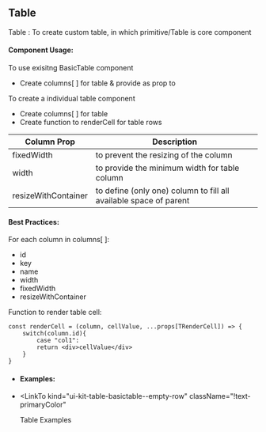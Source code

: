 
<Meta title="UI-Kit/Table/Overview" />

## **Table**

Table : To create custom table, in which primitive/Table is core component

#### **Component Usage**:

To use exisitng BasicTable component

- Create columns[ ] for table & provide as prop to <BasicTable/>

To create a individual table component

- Create columns[ ] for table
- Create function to renderCell for table rows

| Column Prop         | Description                                                       |
| ------------------- | ----------------------------------------------------------------- |
| fixedWidth          | to prevent the resizing of the column                             |
| width               | to provide the minimum width for table column                     |
| resizeWithContainer | to define (only one) column to fill all available space of parent |

#### **Best Practices**:

For each column in columns[ ]:

- id
- key
- name
- width
- fixedWidth
- resizeWithContainer

Function to render table cell:

```
const renderCell = (column, cellValue, ...props[TRenderCell]) => {
    switch(column.id){
        case "col1":
        return <div>cellValue</div>
    }
}
```

- #### **Examples**:
- <LinkTo
    kind="ui-kit-table-basictable--empty-row"
    className="!text-primaryColor"
  >
    Table Examples
  </LinkTo>
